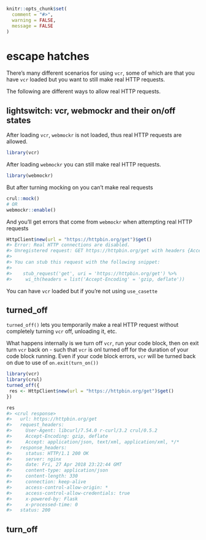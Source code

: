 ```r
knitr::opts_chunk$set(
  comment = "#>",
  warning = FALSE,
  message = FALSE
)
```


# escape hatches {#escape-hatches}

There's many different scenarios for using `vcr`, some of which are that you 
have `vcr` loaded but you want to still make real HTTP requests. 

The following are different ways to allow real HTTP requests.

## lightswitch: vcr, webmockr and their on/off states

After loading `vcr`, `webmockr` is not loaded, thus real HTTP requests are allowed.

```r
library(vcr)
```

After loading `webmockr` you can still make real HTTP requests.

```r
library(webmockr)
```

But after turning mocking on you can't make real requests

```r
crul::mock()
# OR
webmockr::enable()
```

And you'll get errors that come from `webmockr` when attempting real HTTP requests

```r
HttpClient$new(url = "https://httpbin.org/get")$get()
#> Error: Real HTTP connections are disabled.
#> Unregistered request: GET https://httpbin.org/get with headers {Accept-Encoding: gzip, deflate}
#> 
#> You can stub this request with the following snippet:
#> 
#>    stub_request('get', uri = 'https://httpbin.org/get') %>%
#>     wi_th(headers = list('Accept-Encoding' = 'gzip, deflate'))
```

You can have `vcr` loaded but if you're not using `use_casette`


## turned_off {#turned-off}

`turned_off()` lets you temporarily make a real HTTP request without completely turning 
`vcr` off, unloading it, etc.

What happens internally is we turn off `vcr`, run your code block, then on exit 
turn `vcr` back on - such that `vcr` is onl turned off for the duration of your 
code block running. Even if your code block errors, `vcr` will be turned back on 
due to use of `on.exit(turn_on())`

```r
library(vcr)
library(crul)
turned_off({
 res <- HttpClient$new(url = "https://httpbin.org/get")$get()
})
```

```r
res
#> <crul response> 
#>   url: https://httpbin.org/get
#>   request_headers: 
#>     User-Agent: libcurl/7.54.0 r-curl/3.2 crul/0.5.2
#>     Accept-Encoding: gzip, deflate
#>     Accept: application/json, text/xml, application/xml, */*
#>   response_headers: 
#>     status: HTTP/1.1 200 OK
#>     server: nginx
#>     date: Fri, 27 Apr 2018 23:22:44 GMT
#>     content-type: application/json
#>     content-length: 330
#>     connection: keep-alive
#>     access-control-allow-origin: *
#>     access-control-allow-credentials: true
#>     x-powered-by: Flask
#>     x-processed-time: 0
#>   status: 200
```

## turn_off {#turn-off}
